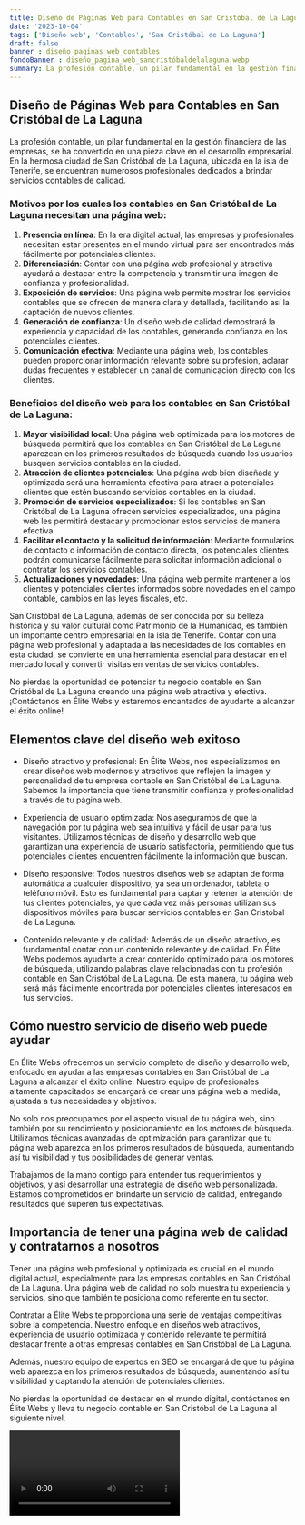 ```yaml
---
title: Diseño de Páginas Web para Contables en San Cristóbal de La Laguna
date: '2023-10-04'
tags: ['Diseño web', 'Contables', 'San Cristóbal de La Laguna']
draft: false
banner : diseño_paginas_web_contables
fondoBanner : diseño_pagina_web_sancristóbaldelalaguna.webp
summary: La profesión contable, un pilar fundamental en la gestión financiera de las empresas, se ha convertido en una pieza clave en el desarrollo empresarial. En la hermosa ciudad de San Cristóbal de La Laguna, ubicada en la isla de Tenerife, se encuentran numerosos profesionales dedicados a brindar servicios contables de calidad.
---
```


## Diseño de Páginas Web para Contables en San Cristóbal de La Laguna

La profesión contable, un pilar fundamental en la gestión financiera de las empresas, se ha convertido en una pieza clave en el desarrollo empresarial. En la hermosa ciudad de San Cristóbal de La Laguna, ubicada en la isla de Tenerife, se encuentran numerosos profesionales dedicados a brindar servicios contables de calidad.

### Motivos por los cuales los contables en San Cristóbal de La Laguna necesitan una página web:

1. **Presencia en línea**: En la era digital actual, las empresas y profesionales necesitan estar presentes en el mundo virtual para ser encontrados más fácilmente por potenciales clientes.
2. **Diferenciación**: Contar con una página web profesional y atractiva ayudará a destacar entre la competencia y transmitir una imagen de confianza y profesionalidad.
3. **Exposición de servicios**: Una página web permite mostrar los servicios contables que se ofrecen de manera clara y detallada, facilitando así la captación de nuevos clientes.
4. **Generación de confianza**: Un diseño web de calidad demostrará la experiencia y capacidad de los contables, generando confianza en los potenciales clientes.
5. **Comunicación efectiva**: Mediante una página web, los contables pueden proporcionar información relevante sobre su profesión, aclarar dudas frecuentes y establecer un canal de comunicación directo con los clientes.

### Beneficios del diseño web para los contables en San Cristóbal de La Laguna:

1. **Mayor visibilidad local**: Una página web optimizada para los motores de búsqueda permitirá que los contables en San Cristóbal de La Laguna aparezcan en los primeros resultados de búsqueda cuando los usuarios busquen servicios contables en la ciudad.
2. **Atracción de clientes potenciales**: Una página web bien diseñada y optimizada será una herramienta efectiva para atraer a potenciales clientes que estén buscando servicios contables en la ciudad.
3. **Promoción de servicios especializados**: Si los contables en San Cristóbal de La Laguna ofrecen servicios especializados, una página web les permitirá destacar y promocionar estos servicios de manera efectiva.
4. **Facilitar el contacto y la solicitud de información**: Mediante formularios de contacto o información de contacto directa, los potenciales clientes podrán comunicarse fácilmente para solicitar información adicional o contratar los servicios contables.
5. **Actualizaciones y novedades**: Una página web permite mantener a los clientes y potenciales clientes informados sobre novedades en el campo contable, cambios en las leyes fiscales, etc.

San Cristóbal de La Laguna, además de ser conocida por su belleza histórica y su valor cultural como Patrimonio de la Humanidad, es también un importante centro empresarial en la isla de Tenerife. Contar con una página web profesional y adaptada a las necesidades de los contables en esta ciudad, se convierte en una herramienta esencial para destacar en el mercado local y convertir visitas en ventas de servicios contables.

No pierdas la oportunidad de potenciar tu negocio contable en San Cristóbal de La Laguna creando una página web atractiva y efectiva. ¡Contáctanos en Élite Webs y estaremos encantados de ayudarte a alcanzar el éxito online!

<GifSeo />

<Cta />

## Elementos clave del diseño web exitoso

- Diseño atractivo y profesional: En Élite Webs, nos especializamos en crear diseños web modernos y atractivos que reflejen la imagen y personalidad de tu empresa contable en San Cristóbal de La Laguna. Sabemos la importancia que tiene transmitir confianza y profesionalidad a través de tu página web.

- Experiencia de usuario optimizada: Nos aseguramos de que la navegación por tu página web sea intuitiva y fácil de usar para tus visitantes. Utilizamos técnicas de diseño y desarrollo web que garantizan una experiencia de usuario satisfactoria, permitiendo que tus potenciales clientes encuentren fácilmente la información que buscan.

- Diseño responsive: Todos nuestros diseños web se adaptan de forma automática a cualquier dispositivo, ya sea un ordenador, tableta o teléfono móvil. Esto es fundamental para captar y retener la atención de tus clientes potenciales, ya que cada vez más personas utilizan sus dispositivos móviles para buscar servicios contables en San Cristóbal de La Laguna.

- Contenido relevante y de calidad: Además de un diseño atractivo, es fundamental contar con un contenido relevante y de calidad. En Élite Webs podemos ayudarte a crear contenido optimizado para los motores de búsqueda, utilizando palabras clave relacionadas con tu profesión contable en San Cristóbal de La Laguna. De esta manera, tu página web será más fácilmente encontrada por potenciales clientes interesados en tus servicios.

## Cómo nuestro servicio de diseño web puede ayudar

En Élite Webs ofrecemos un servicio completo de diseño y desarrollo web, enfocado en ayudar a las empresas contables en San Cristóbal de La Laguna a alcanzar el éxito online. Nuestro equipo de profesionales altamente capacitados se encargará de crear una página web a medida, ajustada a tus necesidades y objetivos.

No solo nos preocupamos por el aspecto visual de tu página web, sino también por su rendimiento y posicionamiento en los motores de búsqueda. Utilizamos técnicas avanzadas de optimización para garantizar que tu página web aparezca en los primeros resultados de búsqueda, aumentando así tu visibilidad y tus posibilidades de generar ventas.

Trabajamos de la mano contigo para entender tus requerimientos y objetivos, y así desarrollar una estrategia de diseño web personalizada. Estamos comprometidos en brindarte un servicio de calidad, entregando resultados que superen tus expectativas.

## Importancia de tener una página web de calidad y contratarnos a nosotros

Tener una página web profesional y optimizada es crucial en el mundo digital actual, especialmente para las empresas contables en San Cristóbal de La Laguna. Una página web de calidad no solo muestra tu experiencia y servicios, sino que también te posiciona como referente en tu sector.

Contratar a Élite Webs te proporciona una serie de ventajas competitivas sobre la competencia. Nuestro enfoque en diseños web atractivos, experiencia de usuario optimizada y contenido relevante te permitirá destacar frente a otras empresas contables en San Cristóbal de La Laguna.

Además, nuestro equipo de expertos en SEO se encargará de que tu página web aparezca en los primeros resultados de búsqueda, aumentando así tu visibilidad y captando la atención de potenciales clientes.

No pierdas la oportunidad de destacar en el mundo digital, contáctanos en Élite Webs y lleva tu negocio contable en San Cristóbal de La Laguna al siguiente nivel.

<Video />

<CtaBot job='Contables' city='San Cristóbal de La Laguna'/>

<Gmaps query='San Cristóbal de La Laguna+españa+maps' />